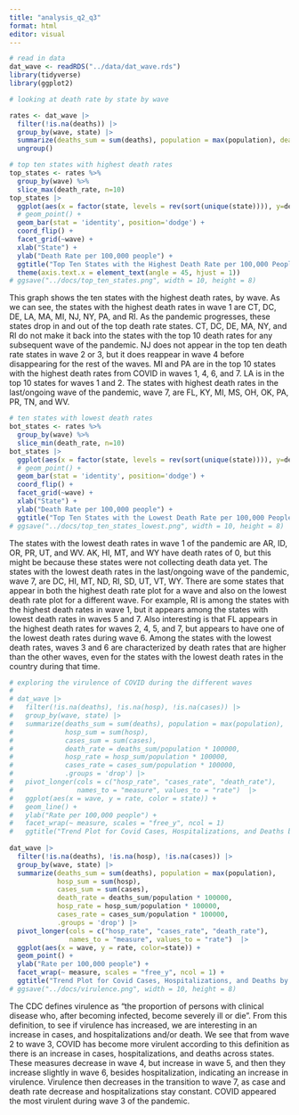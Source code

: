 ```yaml
---
title: "analysis_q2_q3"
format: html
editor: visual
---
```


```r
# read in data
dat_wave <- readRDS("../data/dat_wave.rds")
library(tidyverse)
library(ggplot2)
```

```r
# looking at death rate by state by wave

rates <- dat_wave |>
  filter(!is.na(deaths)) |>
  group_by(wave, state) |>
  summarize(deaths_sum = sum(deaths), population = max(population), death_rate = deaths_sum/population * 100000) |>
  ungroup()

# top ten states with highest death rates
top_states <- rates %>%
  group_by(wave) %>%
  slice_max(death_rate, n=10)
top_states |>
  ggplot(aes(x = factor(state, levels = rev(sort(unique(state)))), y=death_rate, fill=state)) +
  # geom_point() +
  geom_bar(stat = 'identity', position='dodge') +
  coord_flip() +
  facet_grid(~wave) +
  xlab("State") +
  ylab("Death Rate per 100,000 people") +
  ggtitle("Top Ten States with the Highest Death Rate per 100,000 People by COVID-19 Wave") +
  theme(axis.text.x = element_text(angle = 45, hjust = 1))
# ggsave("../docs/top_ten_states.png", width = 10, height = 8)
```

This graph shows the ten states with the highest death rates, by wave. As we can see, the states with the highest death rates in wave 1 are CT, DC, DE, LA, MA, MI, NJ, NY, PA, and RI. As the pandemic progresses, these states drop in and out of the top death rate states. CT, DC, DE, MA, NY, and RI do not make it back into the states with the top 10 death rates for any subsequent wave of the pandemic. NJ does not appear in the top ten death rate states in wave 2 or 3, but it does reappear in wave 4 before disappearing for the rest of the waves. MI and PA are in the top 10 states with the highest death rates from COVID in waves 1, 4, 6, and 7. LA is in the top 10 states for waves 1 and 2. The states with highest death rates in the last/ongoing wave of the pandemic, wave 7, are FL, KY, MI, MS, OH, OK, PA, PR, TN, and WV.

```r
# ten states with lowest death rates
bot_states <- rates %>%
  group_by(wave) %>%
  slice_min(death_rate, n=10)
bot_states |>
  ggplot(aes(x = factor(state, levels = rev(sort(unique(state)))), y=death_rate, fill=state)) +
  # geom_point() +
  geom_bar(stat = 'identity', position='dodge') +
  coord_flip() +
  facet_grid(~wave) +
  xlab("State") +
  ylab("Death Rate per 100,000 people") +
  ggtitle("Top Ten States with the Lowest Death Rate per 100,000 People by COVID-19 Wave")
# ggsave("../docs/top_ten_states_lowest.png", width = 10, height = 8)
```

The states with the lowest death rates in wave 1 of the pandemic are AR, ID, OR, PR, UT, and WV. AK, HI, MT, and WY have death rates of 0, but this might be because these states were not collecting death data yet. The states with the lowest death rates in the last/ongoing wave of the pandemic, wave 7, are DC, HI, MT, ND, RI, SD, UT, VT, WY. There are some states that appear in both the highest death rate plot for a wave and also on the lowest death rate plot for a different wave. For example, RI is among the states with the highest death rates in wave 1, but it appears among the states with lowest death rates in waves 5 and 7. Also interesting is that FL appears in the highest death rates for waves 2, 4, 5, and 7, but appears to have one of the lowest death rates during wave 6. Among the states with the lowest death rates, waves 3 and 6 are characterized by death rates that are higher than the other waves, even for the states with the lowest death rates in the country during that time.

```r
# exploring the virulence of COVID during the different waves
# 
# dat_wave |>
#   filter(!is.na(deaths), !is.na(hosp), !is.na(cases)) |>
#   group_by(wave, state) |>
#   summarize(deaths_sum = sum(deaths), population = max(population),
#             hosp_sum = sum(hosp),
#             cases_sum = sum(cases),
#             death_rate = deaths_sum/population * 100000,
#             hosp_rate = hosp_sum/population * 100000,
#             cases_rate = cases_sum/population * 100000,
#             .groups = 'drop') |>
#   pivot_longer(cols = c("hosp_rate", "cases_rate", "death_rate"),
#                names_to = "measure", values_to = "rate")  |> 
#   ggplot(aes(x = wave, y = rate, color = state)) + 
#   geom_line() +
#   ylab("Rate per 100,000 people") +
#   facet_wrap(~ measure, scales = "free_y", ncol = 1) 
#   ggtitle("Trend Plot for Covid Cases, Hospitalizations, and Deaths by Wave")
  
dat_wave |>
  filter(!is.na(deaths), !is.na(hosp), !is.na(cases)) |>
  group_by(wave, state) |>
  summarize(deaths_sum = sum(deaths), population = max(population),
            hosp_sum = sum(hosp),
            cases_sum = sum(cases),
            death_rate = deaths_sum/population * 100000,
            hosp_rate = hosp_sum/population * 100000,
            cases_rate = cases_sum/population * 100000,
            .groups = 'drop') |>
  pivot_longer(cols = c("hosp_rate", "cases_rate", "death_rate"),
               names_to = "measure", values_to = "rate")  |> 
  ggplot(aes(x = wave, y = rate, color=state)) + 
  geom_point() +
  ylab("Rate per 100,000 people") +
  facet_wrap(~ measure, scales = "free_y", ncol = 1) +
  ggtitle("Trend Plot for Covid Cases, Hospitalizations, and Deaths by Wave")
# ggsave("../docs/virulence.png", width = 10, height = 8)
```

The CDC defines virulence as "the proportion of persons with clinical disease who, after becoming infected, become severely ill or die". From this definition, to see if virulence has increased, we are interesting in an increase in cases, and hospitalizations and/or death. We see that from wave 2 to wave 3, COVID has become more virulent according to this definition as there is an increase in cases, hospitalizations, and deaths across states. These measures decrease in wave 4, but increase in wave 5, and then they increase slightly in wave 6, besides hospitalization, indicating an increase in virulence. Virulence then decreases in the transition to wave 7, as case and death rate decrease and hospitalizations stay constant. COVID appeared the most virulent during wave 3 of the pandemic.
